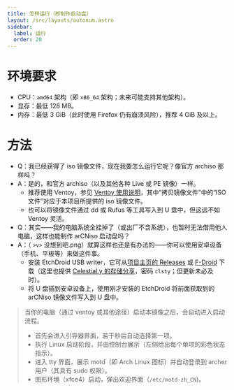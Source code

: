 ```yaml
---
title: 怎样运行（即制作启动盘）
layout: /src/layouts/autonum.astro
sidebar:
  label: 运行
  order: 20
---
```

# 环境要求
- CPU：`amd64` 架构（即 `x86_64` 架构；未来可能支持其他架构）。
- 显存：最低 128 MB。
- 内存：最低 3 GiB（此时使用 Firefox 仍有崩溃风险），推荐 4 GiB 及以上。

# 方法
- Q：我已经获得了 iso 镜像文件，现在我要怎么运行它呢？像官方 archiso 那样吗？
- A：是的，和官方 archiso（以及其他各种 Live 或 PE 镜像）一样。
  - 推荐使用 Ventoy，参见 [Ventoy 使用说明](https://ventoy.net/cn/doc_start.html)，其中“拷贝镜像文件”中的“ISO 文件”对应于本项目所提供的 iso 镜像文件。
  - 也可以将镜像文件通过 dd 或 Rufus 等工具写入到 U 盘中，但这远不如 Ventoy 灵活。
- Q：其实——我的电脑系统全挂掉了（或出厂不含系统），也暂时无法借用他人电脑，这样也能制作 arCNiso 启动盘吗？
- A：（ `>v>` 没想到吧.png）就算这样也还是有办法的——你可以使用安卓设备（手机、平板等）来做这件事。
  - 安装 EtchDroid USB writer，它可从[项目主页的 Releases](https://github.com/Depau/EtchDroid/releases) 或 [F-Droid](https://f-droid.org/packages/eu.depau.etchdroid) 下载（这里也提供 [Celestial.y 的存储分享](https://alist.clsty.link/android)，密码 `clsty`；但更新未必及时）。
  - 将 U 盘插到安卓设备上，使用刚才安装的 EtchDroid 将前面获取到的 arCNiso 镜像文件写入到 U 盘中。

> 当你的电脑（通过 ventoy 或其他途径）启动本镜像之后，会自动进入启动流程。
> 
> - 首先会进入引导器界面，若干秒后自动选择第一项。
> - 执行 Linux 启动阶段，并由控制台展示（左侧给出每个单项的彩色状态指示）。
> - 进入 tty 界面，展示 motd（即 Arch Linux 图标）并自动登录到 archer 用户（其具有 sudo 权限）。
> - 图形环境（xfce4）启动，弹出欢迎界面（`/etc/motd-zh_CN`)。
